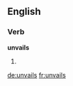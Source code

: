 ==English==

===Verb===
'''unvails'''

# {{third-person singular of|unvail}}

[[de:unvails]]
[[fr:unvails]]